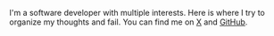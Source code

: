 I'm a software developer with multiple interests. Here is where I try to organize my thoughts and fail. You can find me on [X](https://x.com/0xhald) and [GitHub](http://github.com/0xhald).
